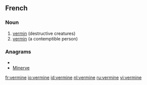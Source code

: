 ==French==

===Noun===
{{fr-noun-unc|f}}

# [[vermin]] (destructive creatures)
# [[vermin]] (a contemptible person)

===Anagrams===
* {{alphagram|eeimnrv}}
* [[Minerve#French|Minerve]]

[[fr:vermine]]
[[io:vermine]]
[[id:vermine]]
[[nl:vermine]]
[[ru:vermine]]
[[vi:vermine]]